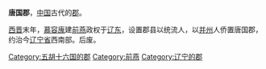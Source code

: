 {{Unreferenced|time=2022-04-24T02:54:20+00:00}}
'''唐国郡'''，[[中国|中国]]古代的[[郡|郡]]。

[[西晋|西晋]]末年，[[慕容廆|慕容廆]]建[[前燕|前燕]]政权于[[辽东|辽东]]，设置郡县以统流人，以[[并州|并州]]人侨置唐国郡，约治今[[辽宁省|辽宁省]]西南部。后废。 

{{五胡十六国行政区划小作品}}
{{DEFAULTSORT:T}}
[[Category:五胡十六国的郡|Category:五胡十六国的郡]] 
[[Category:前燕|Category:前燕]]
[[Category:辽宁的郡|Category:辽宁的郡]]